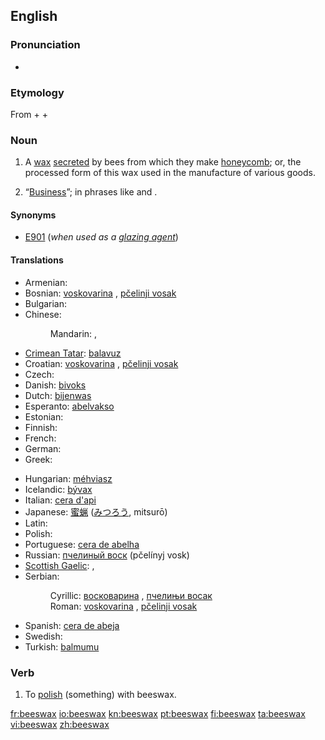 ==English==
{{wikipedia}}

===Pronunciation===
* {{audio|en-us-beeswax.ogg|Audio (US)}}

===Etymology===
From {{term|bees}} + {{term|'s}} + {{term|wax}}

===Noun===
{{en-noun|sg=[[bee]]s[[wax]]|-|es}}

# A [[wax]] [[secrete]]d by bees from which they make [[honeycomb]]; or, the processed form of this wax used in the manufacture of various goods.
# {{colloquial}} “[[business|Business]]”; in phrases like {{term|mind your own beeswax}} and {{term|none of your beeswax}}.

====Synonyms====
* [[E901]] (''when used as a [[glazing agent]]'')

====Translations====
{{trans-top|wax secreted by bees}}
* Armenian: {{t-|hy|մեղրամոմ|tr=meġramom}}
* Bosnian: [[voskovarina]] {{f}}, [[pčelinji vosak]] {{m}}
* Bulgarian: {{t|bg|пчелен восък}}
* Chinese:
*: Mandarin: {{t-|cmn|蜜蠟|sc=Hani}}, {{t-|cmn|蜜蜡|tr=mìlà|sc=Hani}}
* [[Crimean Tatar]]: [[balavuz]]
* Croatian: [[voskovarina]] {{f}}, [[pčelinji vosak]] {{m}}
* Czech: {{t-|cs|včelí vosk|m}}
* Danish: [[bivoks]]
* Dutch: [[bijenwas]] {{m}}
* Esperanto: [[abelvakso]]
* Estonian: {{t|et|mesilasvaha}}
* Finnish: {{t-|fi|mehiläisvaha}}
* French: {{t+|fr|cire d'abeille|f}}
* German: {{t+|de|Bienenwachs|n}}
* Greek: {{t+|el|κερί|n|tr=kerí}}
{{trans-mid}}
* Hungarian: [[méhviasz]]
* Icelandic: [[bývax]] {{n}}
* Italian: [[cera d'api]]
* Japanese: [[蜜蝋]] ([[みつろう]], mitsurō)
* Latin: {{t-|la|cera|f}}
* Polish: {{t-|pl|wosk|m}} {{t|pl|pszczeli}}
* Portuguese: [[cera de abelha]] {{f}}
* Russian: [[пчелиный воск]] (pčelínyj vosk) {{m}}
* [[Scottish Gaelic]]: {{t-|gd|cèir|f|xs=Scottish Gaelic}},  {{t-|gd|cèir-sheillean|f|xs=Scottish Gaelic}}
* Serbian:
*: Cyrillic: [[восковарина]] {{f}}, [[пчелињи восак]] {{m}}
*: Roman: [[voskovarina]] {{f}}, [[pčelinji vosak]] {{m}}
* Spanish: [[cera de abeja]] {{f}}
* Swedish: {{t+|sv|bivax|n}}
* Turkish: [[balmumu]]
{{trans-bottom}}

===Verb===
{{en-verb|beeswax|es}}

# To [[polish]] (something) with beeswax.

[[fr:beeswax]]
[[io:beeswax]]
[[kn:beeswax]]
[[pt:beeswax]]
[[fi:beeswax]]
[[ta:beeswax]]
[[vi:beeswax]]
[[zh:beeswax]]